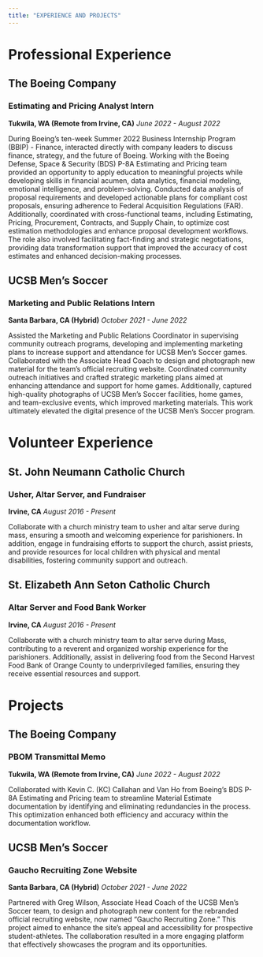 ```yaml
---
title: "EXPERIENCE AND PROJECTS"
---
```


# Professional Experience
## The Boeing Company
### Estimating and Pricing Analyst Intern
**Tukwila, WA (Remote from Irvine, CA)**
*June 2022 - August 2022*

During Boeing's ten-week Summer 2022 Business Internship Program (BBIP) - Finance, interacted directly with company leaders to discuss finance, strategy, and the future of Boeing. Working with the Boeing Defense, Space & Security (BDS) P-8A Estimating and Pricing team provided an opportunity to apply education to meaningful projects while developing skills in financial acumen, data analytics, financial modeling, emotional intelligence, and problem-solving. Conducted data analysis of proposal requirements and developed actionable plans for compliant cost proposals, ensuring adherence to Federal Acquisition Regulations (FAR). Additionally, coordinated with cross-functional teams, including Estimating, Pricing, Procurement, Contracts, and Supply Chain, to optimize cost estimation methodologies and enhance proposal development workflows. The role also involved facilitating fact-finding and strategic negotiations, providing data transformation support that improved the accuracy of cost estimates and enhanced decision-making processes.

## UCSB Men's Soccer
### Marketing and Public Relations Intern
**Santa Barbara, CA (Hybrid)**
*October 2021 - June 2022*

Assisted the Marketing and Public Relations Coordinator in supervising community outreach programs, developing and implementing marketing plans to increase support and attendance for UCSB Men's Soccer games. Collaborated with the Associate Head Coach to design and photograph new material for the team's official recruiting website. Coordinated community outreach initiatives and crafted strategic marketing plans aimed at enhancing attendance and support for home games. Additionally, captured high-quality photographs of UCSB Men’s Soccer facilities, home games, and team-exclusive events, which improved marketing materials. This work ultimately elevated the digital presence of the UCSB Men's Soccer program.

# Volunteer Experience
## St. John Neumann Catholic Church
### Usher, Altar Server, and Fundraiser
**Irvine, CA**
*August 2016 - Present*

Collaborate with a church ministry team to usher and altar serve during mass, ensuring a smooth and welcoming experience for parishioners. In addition, engage in fundraising efforts to support the church, assist priests, and provide resources for local children with physical and mental disabilities, fostering community support and outreach.

## St. Elizabeth Ann Seton Catholic Church
### Altar Server and Food Bank Worker
**Irvine, CA**
*August 2016 - Present*

Collaborate with a church ministry team to altar serve during Mass, contributing to a reverent and organized worship experience for the parishioners. Additionally, assist in delivering food from the Second Harvest Food Bank of Orange County to underprivileged families, ensuring they receive essential resources and support.

# Projects
## The Boeing Company
### PBOM Transmittal Memo
**Tukwila, WA (Remote from Irvine, CA)**
*June 2022 - August 2022*

Collaborated with Kevin C. (KC) Callahan and Van Ho from Boeing’s BDS P-8A Estimating and Pricing team to streamline Material Estimate documentation by identifying and eliminating redundancies in the process. This optimization enhanced both efficiency and accuracy within the documentation workflow.

## UCSB Men's Soccer
### Gaucho Recruiting Zone Website
**Santa Barbara, CA (Hybrid)**
*October 2021 - June 2022*

Partnered with Greg Wilson, Associate Head Coach of the UCSB Men's Soccer team, to design and photograph new content for the rebranded official recruiting website, now named "Gaucho Recruiting Zone." This project aimed to enhance the site's appeal and accessibility for prospective student-athletes. The collaboration resulted in a more engaging platform that effectively showcases the program and its opportunities.